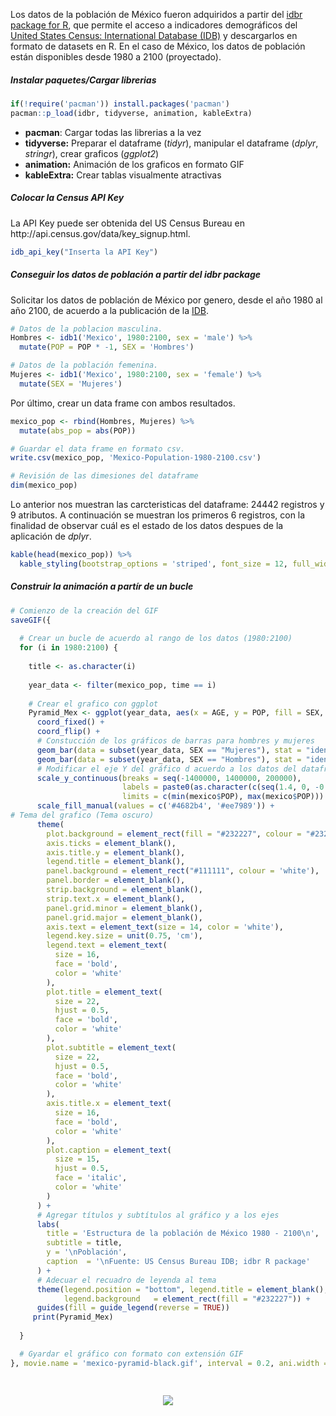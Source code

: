 
Los datos de la población de México fueron adquiridos a partir del [idbr package for R](https://github.com/walkerke/idbr), que permite el acceso a indicadores demográficos del [United States Census: International Database (IDB)](https://www.census.gov/data/developers/data-sets/international-database.html) y descargarlos en formato de datasets en R. En el caso de México, los datos de población están disponibles desde 1980 a 2100 (proyectado). 


##### Instalar paquetes/Cargar librerias

```{r}
if(!require('pacman')) install.packages('pacman')
pacman::p_load(idbr, tidyverse, animation, kableExtra)
```

* **pacman**: Cargar todas las librerias a la vez
* **tidyverse:** Preparar el dataframe (*tidyr*), manipular el dataframe (*dplyr*, *stringr*), crear graficos (*ggplot2*)
* **animation:** Animación de los graficos en formato GIF
* **kableExtra:** Crear tablas visualmente atractivas

##### Colocar la Census API Key

La API Key puede ser obtenida del US Census Bureau en http://api.census.gov/data/key_signup.html.

```{r}

idb_api_key("Inserta la API Key")

```

##### Conseguir los datos de población a partir del idbr package

Solicitar los datos de población de México por genero, desde el año 1980 al año 2100, de acuerdo a la publicación de la [IDB](https://www.census.gov/data-tools/demo/idb/#/country?YR_ANIM=2021&FIPS_SINGLE=MX). 

```{r}
# Datos de la poblacion masculina.
Hombres <- idb1('Mexico', 1980:2100, sex = 'male') %>%
  mutate(POP = POP * -1, SEX = 'Hombres')

# Datos de la población femenina.
Mujeres <- idb1('Mexico', 1980:2100, sex = 'female') %>%
  mutate(SEX = 'Mujeres')

```

Por último, crear un data frame con ambos resultados.

```{r}

mexico_pop <- rbind(Hombres, Mujeres) %>%
  mutate(abs_pop = abs(POP))

# Guardar el data frame en formato csv.
write.csv(mexico_pop, 'Mexico-Population-1980-2100.csv')


```


```{r}

# Revisión de las dimesiones del dataframe
dim(mexico_pop)

```
Lo anterior nos muestran las carcteristicas del dataframe: 24442 registros y 9 atributos. A continuación se muestran los primeros 6 registros, con la finalidad de observar cuál es el estado de los datos despues de la aplicación de *dplyr*.

```{r}

kable(head(mexico_pop)) %>% 
  kable_styling(bootstrap_options = 'striped', font_size = 12, full_width = FALSE)

```

##### Construir la animación a partír de un bucle

```{r}

# Comienzo de la creación del GIF
saveGIF({
  
  # Crear un bucle de acuerdo al rango de los datos (1980:2100)
  for (i in 1980:2100) {
    
    title <- as.character(i)
    
    year_data <- filter(mexico_pop, time == i)
    
    # Crear el grafico con ggplot
    Pyramid_Mex <- ggplot(year_data, aes(x = AGE, y = POP, fill = SEX, width = 1)) +
      coord_fixed() + 
      coord_flip() +
      # Constucción de los gráficos de barras para hombres y mujeres
      geom_bar(data = subset(year_data, SEX == "Mujeres"), stat = "identity") +
      geom_bar(data = subset(year_data, SEX == "Hombres"), stat = "identity") +
      # Modificar el eje Y del gráfico d acuerdo a los datos del dataframe
      scale_y_continuous(breaks = seq(-1400000, 1400000, 200000),
                         labels = paste0(as.character(c(seq(1.4, 0, -0.2), c(seq(0.2, 1.4,0.2)))), "m"),
                         limits = c(min(mexico$POP), max(mexico$POP))) +
      scale_fill_manual(values = c('#4682b4', '#ee7989')) +
# Tema del grafico (Tema oscuro)
      theme(
        plot.background = element_rect(fill = "#232227", colour = "#232227"),
        axis.ticks = element_blank(),
        axis.title.y = element_blank(),
        legend.title = element_blank(),
        panel.background = element_rect("#111111", colour = 'white'),
        panel.border = element_blank(),
        strip.background = element_blank(),
        strip.text.x = element_blank(),
        panel.grid.minor = element_blank(),
        panel.grid.major = element_blank(), 
        axis.text = element_text(size = 14, color = 'white'),
        legend.key.size = unit(0.75, 'cm'),
        legend.text = element_text(
          size = 16,
          face = 'bold',
          color = 'white'
        ),
        plot.title = element_text(
          size = 22,
          hjust = 0.5,
          face = 'bold',
          color = 'white'
        ),
        plot.subtitle = element_text(
          size = 22,
          hjust = 0.5,
          face = 'bold',
          color = 'white'
        ),
        axis.title.x = element_text(
          size = 16,
          face = 'bold',
          color = 'white'
        ),
        plot.caption = element_text(
          size = 15,
          hjust = 0.5,
          face = 'italic',
          color = 'white'
        )
      ) +
      # Agregar títulos y subtítulos al gráfico y a los ejes 
      labs(
        title = 'Estructura de la población de México 1980 - 2100\n',
        subtitle = title,
        y = '\nPoblación',
        caption  = '\nFuente: US Census Bureau IDB; idbr R package'
      ) + 
      # Adecuar el recuadro de leyenda al tema
      theme(legend.position = "bottom", legend.title = element_blank(), 
            legend.background	= element_rect(fill = "#232227")) + 
      guides(fill = guide_legend(reverse = TRUE))
     print(Pyramid_Mex)
    
  }

  # Gyardar el gráfico con formato con extensión GIF
}, movie.name = 'mexico-pyramid-black.gif', interval = 0.2, ani.width = 800, ani.height = 700)

    
```

<p align = 'center'>
<img src = 'Figuras/mexico-pyramid-style1.gif' />
</p>
